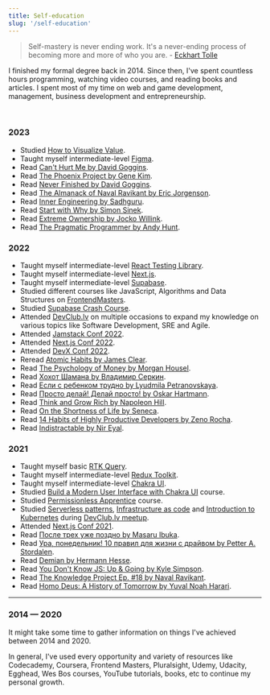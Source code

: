 ```yaml
---
title: Self-education
slug: '/self-education'
---
```


> Self-mastery is never ending work. It's a never-ending process of becoming more and more of who you are. - [Eckhart Tolle](https://www.goodreads.com/author/show/4493.Eckhart_Tolle)

I finished my formal degree back in 2014. Since then, I've spent countless hours programming, watching video courses, and reading books and articles. I spent most of my time on web and game development, management, business development and entrepreneurship.

<br />

### 2023

- Studied [How to Visualize Value](https://visualizevalue.com/products/how-to-visualize-value).
- Taught myself intermediate-level [Figma](https://figma.com/).
- Read [Can't Hurt Me by David Goggins](https://www.goodreads.com/book/show/41721428-can-t-hurt-me).
- Read [The Phoenix Project by Gene Kim](https://www.goodreads.com/book/show/17255186-the-phoenix-project).
- Read [Never Finished by David Goggins](https://www.goodreads.com/book/show/63079845-never-finished).
- Read [The Almanack of Naval Ravikant by Eric Jorgenson](https://www.goodreads.com/book/show/55148500-the-almanack-of-naval-ravikant).
- Read [Inner Engineering by Sadhguru](https://www.goodreads.com/en/book/show/29513878).
- Read [Start with Why by Simon Sinek](https://www.goodreads.com/book/show/7108725-start-with-why).
- Read [Extreme Ownership by Jocko Willink](https://www.goodreads.com/book/show/23848190-extreme-ownership).
- Read [The Pragmatic Programmer by Andy Hunt](https://www.goodreads.com/book/show/4099.The_Pragmatic_Programmer).

### 2022

- Taught myself intermediate-level [React Testing Library](https://testing-library.com/).
- Taught myself intermediate-level [Next.js](https://nextjs.org/).
- Taught myself intermediate-level [Supabase](https://supabase.io/).
- Studied different courses like JavaScript, Algorithms and Data Structures on [FrontendMasters](https://frontendmasters.com/).
- Studied [Supabase Crash Course](https://www.youtube.com/watch?v=7uKQBl9uZ00).
- Attended [DevClub.lv](https://devclub.lv/) on multiple occasions to expand my knowledge on various topics like Software Development, SRE and Agile.
- Attended [Jamstack Conf 2022](https://jamstack.org/conf/).
- Attended [Next.js Conf 2022](https://nextjs.org/conf).
- Attended [DevX Conf 2022](https://devxconf.org/).
- Reread [Atomic Habits by James Clear](https://www.goodreads.com/book/show/40121378-atomic-habits).
- Read [The Psychology of Money by Morgan Housel](https://www.goodreads.com/book/show/41881472).
- Read [Хохот Шамана by Владимир Серкин](https://www.goodreads.com/book/show/8528146).
- Read [Если с ребенком трудно by Lyudmila Petranovskaya](https://www.goodreads.com/book/show/19359644).
- Read [Просто делай! Делай просто! by Oskar Hartmann](https://www.goodreads.com/book/show/50389217).
- Read [Think and Grow Rich by Napoleon Hill](https://www.goodreads.com/book/show/30186948-think-and-grow-rich).
- Read [On the Shortness of Life by Seneca](https://www.goodreads.com/book/show/97412.On_the_Shortness_of_Life).
- Read [14 Habits of Highly Productive Developers by Zeno Rocha](https://www.goodreads.com/en/book/show/54438214-14-habits-of-highly-productive-developers).
- Read [Indistractable by Nir Eyal](https://www.goodreads.com/book/show/44595007-indistractable).

### 2021

- Taught myself basic [RTK Query](https://redux-toolkit.js.org/rtk-query/overview).
- Taught myself intermediate-level [Redux Toolkit](https://redux-toolkit.js.org/).
- Taught myself intermediate-level [Chakra UI](https://chakra-ui.com/).
- Studied [Build a Modern User Interface with Chakra UI](https://egghead.io/courses/build-a-modern-user-interface-with-chakra-ui-fac68106) course.
- Studied [Permissionless Apprentice](https://shop.visualizevalue.com/products/the-permissionless-apprentice) course.
- Studied [Serverless patterns](https://www.slideshare.net/aestasit/serverless-patterns-243427752), [Infrastructure as code](https://github.com/groovy-sky/iac-presentation) and [Introduction to Kubernetes](https://github.com/joellord/kube-kitchen) during [DevClub.lv meetup](https://devclub.lv/announcement-of-iac-focused-93rd-online-devclub-lv/).
- Attended [Next.js Conf 2021](https://nextjs.org/conf).
- Read [После трех уже поздно by Masaru Ibuka](https://www.goodreads.com/en/book/show/35921085).
- Read [Ура, понедельник! 10 правил для жизни с драйвом by Petter A. Stordalen](https://www.goodreads.com/book/show/58945688-10).
- Read [Demian by Hermann Hesse](https://www.goodreads.com/book/show/24861.Demian).
- Read [You Don't Know JS: Up & Going by Kyle Simpson](https://www.goodreads.com/book/show/25136217-you-don-t-know-js).
- Read [The Knowledge Project Ep. #18 by Naval Ravikant](https://www.goodreads.com/book/show/51114316-the-knowledge-project-ep-18).
- Read [Homo Deus: A History of Tomorrow by Yuval Noah Harari](https://www.goodreads.com/book/show/31138556-homo-deus).

---

### 2014 — 2020

It might take some time to gather information on things I've achieved between 2014 and 2020.

In general, I've used every opportunity and variety of resources like Codecademy, Coursera, Frontend Masters, Pluralsight, Udemy, Udacity, Egghead, Wes Bos courses, YouTube tutorials, books, etc to continue my personal growth.
